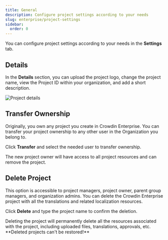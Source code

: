 ```yaml
---
title: General
description: Configure project settings according to your needs
slug: enterprise/project-settings
sidebar:
  order: 0
---
```



You can configure project settings according to your needs in the **Settings** tab.

## Details

In the **Details** section, you can upload the project logo, change the project name, view the Project ID within your organization, and add a short description.

<Image src={details} alt="Project details" />

## Transfer Ownership

Originally, you own any project you create in Crowdin Enterprise. You can transfer your project ownership to any other user in the Organization you belong to.

Click **Transfer** and select the needed user to transfer ownership.

<Aside type="danger">
  The new project owner will have access to all project resources and can remove the project.
</Aside>

## Delete Project

This option is accessible to project managers, project owner, parent group managers, and organization admins. You can delete the Crowdin Enterprise project with all the translations and related localization resources.

Click **Delete** and type the project name to confirm the deletion.

<Aside type="danger">
  Deleting the project will permanently delete all the resources associated with the project, including uploaded files, translations, approvals, etc. **Deleted projects can't be restored!**
</Aside>
